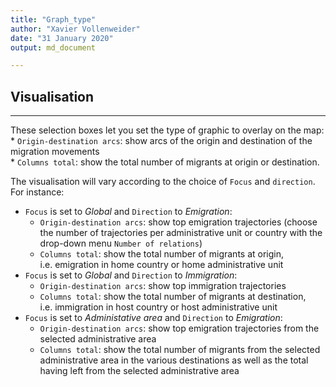 ```yaml
---
title: "Graph_type"
author: "Xavier Vollenweider"
date: "31 January 2020"
output: md_document

---
```

## Visualisation

***
These selection boxes let you set the type of graphic to overlay on the map:  
*	  `Origin-destination arcs`: show arcs of the origin and destination of the migration movements     
*	  `Columns total`: show the total number of migrants at origin or destination.

The visualisation will vary according to the choice of `Focus` and `direction`. For instance:

*   `Focus` is set to *Global* and `Direction` to *Emigration*:
    +   `Origin-destination arcs`: show top emigration trajectories (choose the number of trajectories per administrative unit or country with the drop-down menu `Number of relations`)
    +   `Columns total`: show the total number of migrants at origin, i.e. emigration in home country or home administrative unit
*   `Focus` is set to *Global* and `Direction` to *Immigration*:
    +   `Origin-destination arcs`: show top immigration trajectories
    +   `Columns total`: show the total number of migrants at destination, i.e. immigration in host country or host administrative unit
*   `Focus` is set to *Administative area* and `Direction` to *Emigration*:
    +   `Origin-destination arcs`: show top emigration trajectories from the selected administrative area
    +   `Columns total`: show the total number of migrants from the selected administrative area in the various destinations as well as the total having left from the selected administrative area 
